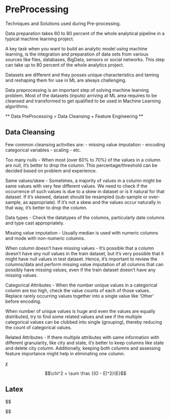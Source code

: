 # PreProcessing
Techniques and Solutions used during Pre-processing.

Data preparation takes 60 to 80 percent of the whole analytical pipeline in a typical machine learning project.

A key task when you want to build an analytic model using machine learning, is the integration and preparation of data sets from various sources like files, databases, BigData, sensors or social networks. This step can take up to 80 percent of the whole analytics project.

Datasets are different and they posses unique characteristics and taming and reshaping them for use in ML are always challenging.

Data preprocessing is an important step of solving machine learning problem. Most of the datasets (inputs) arriving at ML area requires to be cleansed and transformed to get qualified to be used in Machine Learning algorithms.

** Data PreProcessing = Data Cleansing + Feature Engineering **

## Data Cleansing

Few common cleansing activities are:
- missing value imputation
- encoding categorical variables
- scaling
- etc.

Too many nulls - When most (over 60% to 70%) of the values in a column are null, it’s better to drop the column. This percentage/threshold can be decided based on problem and experience.

Same values/skew - Sometimes, a majority of values in a column might be same values with very few different values. We need to check if the occurrence of such values is due to a skew in dataset or is it natural for that dataset. If it’s skewed, dataset should be resampled (sub-sample or over-sample, as appropriate). If it’s not a skew and the values occur naturally in that way, it’s better to drop the column.

Data types - Check the datatypes of the columns, particularly date columns and type cast appropriately.

Missing value imputation - Usually median is used with numeric columns and mode with non-numeric columns.

When column doesn’t have missing values - It’s possible that a column doesn’t have any null values in the train dataset, but it’s very possible that it might have null values in test dataset. Hence, it’s important to review the columns/data and perform missing value imputation of all columns that can possibly have missing values, even if the train dataset doesn’t have any missing values.

Categorical Attributes -
When the number unique values in a categorical column are too high, check the value counts of each of those values. Replace rarely occurring values together into a single value like ‘Other’ before encoding.

When number of unique values is huge and even the values are equally distributed, try to find some related values and see if the multiple categorical values can be clubbed into single (grouping), thereby reducing the count of categorical values.

Related Attributes - If there multiple attributes with same information with different granularity, like city and state, it’s better to keep columns like state and delete city column. Additionally, keeping both columns and assessing feature importance might help in eliminating one column.

\chi

$\chi$

$$\chi^2 = \sum \frac {(O - E)^2}{E}$$

## Latex

$$ 
\begin{aligned}

y_j \sim N(\theta_j , \sigma_j^2) \\

\sigma_j = \nu/\sqrt{n_j}   \\

\theta = \mu +\tau \times \eta \\

\eta \sim N(0,1) \\

\mu + \tau\times\eta = \theta \sim N(\mu , \tau^2)

\end{aligned}
$$